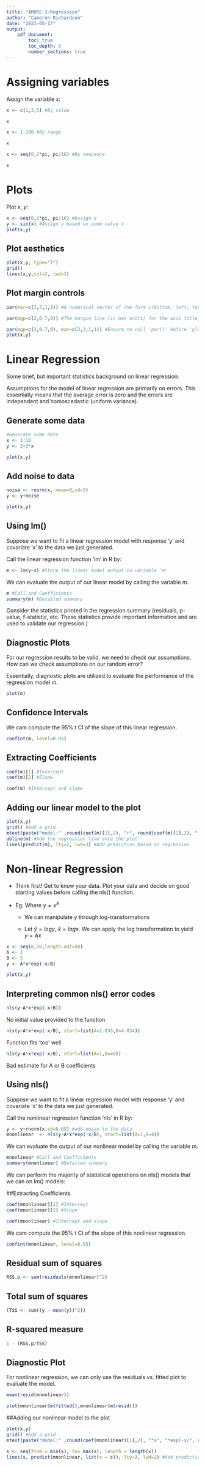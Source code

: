 ```yaml
---
title: "AMORE-3-Regression"
author: "Cameron Richardson"
date: "2023-05-17"
output:
    pdf_document:
        toc: true
        toc_depth: 3
        number_sections: true
---
```


# Assigning variables

Assign the variable $x$:

```r
x <- c(1,3,5) #By value
```

```r
x
```

```r
x <- 1:100 #By range
```

```r
x
```

```r
x <- seq(0,2*pi, pi/16) #By sequence
```

```r
x
```

# Plots

Plot $x$, $y$:

```r
x <- seq(0,2*pi, pi/16) #Assign x
y <- sin(x) #Assign y based on some value x
plot(x,y) 
```

## Plot aesthetics

```r
plot(x,y, type="l")
grid()
lines(x,y,col=2, lwd=3)
```

## Plot margin controls

```r
par(mar=c(3,3,1,1)) #A numerical vector of the form c(bottom, left, top, right)
```

```r
par(mgp=c(2,0.7,0)) #The margin line (in mex units) for the axis title, axis labels and axis line.
```

```r
par(mgp=c(2,0.7,0), mar=c(3,3,1,1)) #Ensure to call 'par()' before 'plot()'
plot(x,y)
```

# Linear Regression

Some brief, but important statistics background on linear regression:

Assumptions for the model of linear regression are primarily on errors. This essentially means that the average error is zero and the errors are independent and homoscedastic (uniform variance).

## Generate some data

```r
#Generate some data 
x <- 1:10 
y <- 2+3*x
```

```r
plot(x,y)
```

## Add noise to data

```r
noise <- rnorm(x, mean=0,sd=3)
y <- y+noise
```

```r
plot(x,y)
```

## Using lm()

Suppose we want to fit a linear regression model with response 'y' and covariate 'x' to the data we just generated.

Call the linear regression function 'lm' in R by:

```r
m <- lm(y~x) #Store the linear model output in variable 'm'
```

We can evaluate the output of our linear model by calling the variable $m$.

```r
m #Call and Coefficients
summary(m) #Detailed summary
```

Consider the statistics printed in the regression summary (residuals, p-value, f-statistic, etc. These statistics provide important information and are used to validate our regression.)

## Diagnostic Plots

For our regression results to be valid, we need to check our assumptions. How can we check assumptions on our random error?

Essentially, diagnostic plots are utilized to evaluate the performance of the regression model $m$.

```r
plot(m)
```

## Confidence Intervals

We cam compute the 95% t CI of the slope of this linear regression.

```r
confint(m, level=0.95)
```

## Extracting Coefficients

```r
coef(m)[1] #Intercept
coef(m)[2] #Slope

coef(m) #Intercept and slope
```

## Adding our linear model to the plot

```r
plot(x,y)
grid() #Add a grid
mtext(paste("model:" ,round(coef(m)[1],2), "+", round(coef(m)[2],2), "*x")) #Paste the model coefficients onto the plot
abline(m) #Add the regression line onto the plot 
lines(predict(m), lty=2, lwd=3) #Add prediction based on regression
```

# Non-linear Regression

-   Think first! Get to know your data. Plot your data and decide on good starting values before calling the nls() function.

-   Eg. Where $y=x^A$

    -   We can manipulate $y$ through log-transformations

    -   Let $\hat{y}=logy$, $\hat{x}=logx$. We can apply the log transformation to yield $y = A x$

```r
x <- seq(0,10,length.out=50)
A <- 1
B <- 5
y <- A*x*exp(-x/B)
```

```r
plot(x,y)
```

## Interpreting common nls() error codes

```r
nls(y~A*x*exp(-x/B))
```

No initial value provided to the function

```r
nls(y~A*x*exp(-x/B), start=list(A=1.035,B=4.834))
```

Function fits 'too' well

```r
nls(y~A*x*exp(-x/B), start=list(A=1,B=40))
```

Bad estimate for A or B coefficients

## Using nls()

Suppose we want to fit a linear regression model with response 'y' and covariate 'x' to the data we just generated.

Call the nonlinear regression function 'nls' in R by:

```r
y <- y+rnorm(x,sd=0.05) #add noise to the data
mnonlinear  <- nls(y~A*x*exp(-x/B), start=list(A=1,B=4))
```

We can evaluate the output of our nonlinear model by calling the variable $m$.

```r
mnonlinear #Call and Coefficients
summary(mnonlinear) #Detailed summary
```

We can perform the majority of statistical operations on nls() models that we can on lm() models:

##Extracting Coefficients
```r
coef(mnonlinear)[1] #Intercept
coef(mnonlinear)[2] #Slope

coef(mnonlinear) #Intercept and slope
```

We cam compute the 95% t CI of the slope of this nonlinear regression.
```r
confint(mnonlinear, level=0.95)
```

## Residual sum of squares
```r
RSS.p <- sum(residuals(mnonlinear)^2)
```

## Total sum of squares
```r
(TSS <- sum((y - mean(y))^2))  
```

## R-squared measure
```r
1 - (RSS.p/TSS)  
```

## Diagnostic Plot
For nonlinear regression, we can only use the residuals vs. fitted plot to evaluate the model.  

```r
mean(resid(mnonlinear))
```

```r
plot(mnonlinear$m$fitted(),mnonlinear$m$resid())
```


##Adding our nonlinear model to the plot
```r
plot(x,y)
grid() #Add a grid
mtext(paste("model:" ,round(coef(mnonlinear)[1],2), "*x", "*exp(-x/", round(coef(mnonlinear)[2],2), ")")) #Paste the model coefficients onto the plot

s <- seq(from = min(x), to= max(x), length = length(x))
lines(s, predict(mnonlinear, list(x = s)), lty=3, lwd=2) #Add prediction based on regression 
```


